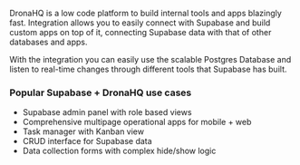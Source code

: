 DronaHQ is a low code platform to build internal tools and apps blazingly fast. Integration allows you to easily connect with Supabase and build custom apps on top of it, connecting Supabase data with that of other databases and apps.

With the integration you can easily use the scalable Postgres Database and listen to real-time changes through different tools that Supabase has built. 

### Popular Supabase + DronaHQ use cases
- Supabase admin panel with role based views
- Comprehensive multipage operational apps for mobile + web
- Task manager with Kanban view
- CRUD interface for Supabase data
- Data collection forms with complex hide/show logic